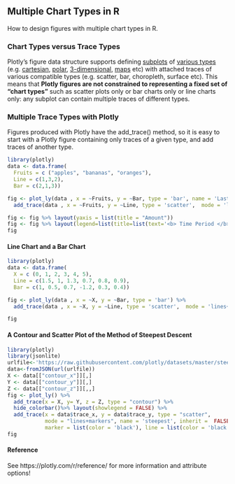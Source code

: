 ## Multiple Chart Types in R

How to design figures with multiple chart types in R.

### Chart Types versus Trace Types

Plotly's figure data structure supports defining [subplots](https://plotly.com/r/subplots/) of [various types](https://plotly.com/r/mixed-subplots/) (e.g. [cartesian](https://plotly.com/r/axes/), [polar](https://plotly.com/r/polar-chart/), [3-dimensional](https://plotly.com/r/3d-charts/), [maps](https://plotly.com/r/maps/) etc) with attached traces of various compatible types (e.g. scatter, bar, choropleth, surface etc). This means that **Plotly figures are not constrained to representing a fixed set of "chart types"** such as scatter plots only or bar charts only or line charts only: any subplot can contain multiple traces of different types.


### Multiple Trace Types with Plotly

Figures produced with Plotly have the add_trace() method, so it is easy to start with a Plotly figure containing only traces of a given type, and add traces of another type.

```r
library(plotly)
data <- data.frame( 
  Fruits = c ("apples", "bananas", "oranges"),  
  Line = c(1,3,2), 
  Bar = c(2,1,3)) 

fig <- plot_ly(data , x = ~Fruits, y = ~Bar, type = 'bar', name = 'Last Year') %>% 
  add_trace(data , x = ~Fruits, y = ~Line, type = 'scatter',  mode = 'lines', name = 'This year') 

fig <- fig %>% layout(yaxis = list(title = "Amount")) 
fig <- fig %>% layout(legend=list(title=list(text='<b> Time Period </b>')))
fig
```

#### Line Chart and a Bar Chart

```r
library(plotly)
data <- data.frame( 
  X = c (0, 1, 2, 3, 4, 5),  
  Line = c(1.5, 1, 1.3, 0.7, 0.8, 0.9), 
  Bar = c(1, 0.5, 0.7, -1.2, 0.3, 0.4)) 

fig <- plot_ly(data , x = ~X, y = ~Bar, type = 'bar') %>% 
  add_trace(data , x = ~X, y = ~Line, type = 'scatter',  mode = 'lines+markers') 

fig
```

#### A Contour and Scatter Plot of the Method of Steepest Descent

```r
library(plotly)
library(jsonlite)
urlfile<-'https://raw.githubusercontent.com/plotly/datasets/master/steepest.json'
data<-fromJSON(url(urlfile))
X <- data[["contour_x"]][,]
Y <- data[["contour_y"]][,]
Z <- data[["contour_z"]][,,]
fig <- plot_ly() %>%
  add_trace(x = X, y= Y, z = Z, type = "contour") %>%
  hide_colorbar()%>% layout(showlegend = FALSE) %>%  
  add_trace(x = data$trace_x, y = data$trace_y, type = "scatter", 
            mode = "lines+markers", name = 'steepest', inherit =  FALSE, 
            marker = list(color = 'black'), line = list(color = 'black'))
fig
```

#### Reference
See https://plotly.com/r/reference/ for more information and attribute options!